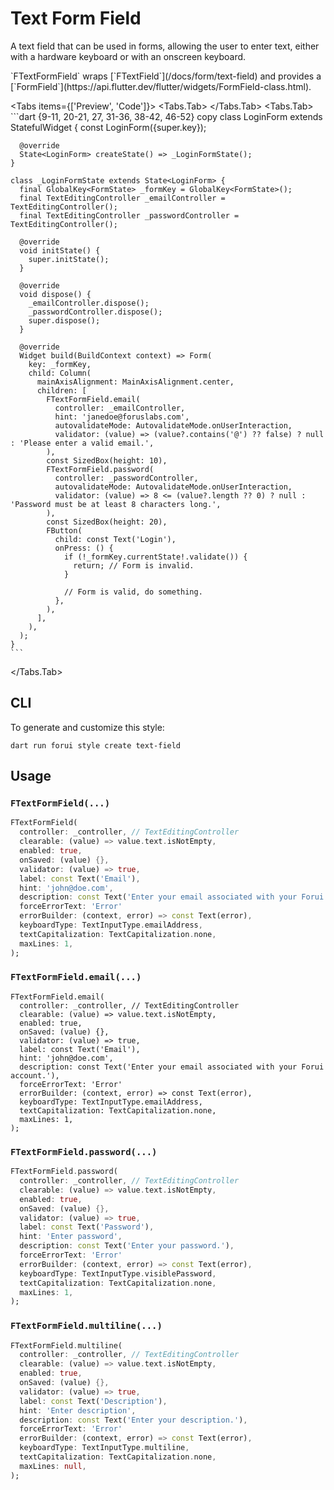 
# Text Form Field

A text field that can be used in forms, allowing the user to enter text, either with a hardware keyboard or with an
onscreen keyboard.

<LinkBadgeGroup>
    <LinkBadge label="API Reference" href="https://pub.dev/documentation/forui/latest/forui.widgets.text_field/"/>
</LinkBadgeGroup>

<Callout type="info">
  `FTextFormField` wraps [`FTextField`](/docs/form/text-field) and provides a
  [`FormField`](https://api.flutter.dev/flutter/widgets/FormField-class.html).
</Callout>

<Tabs items={['Preview', 'Code']}>
  <Tabs.Tab>
    <Widget name='text-form-field' height={550} query={{}}/>
  </Tabs.Tab>
  <Tabs.Tab>
    ```dart {9-11, 20-21, 27, 31-36, 38-42, 46-52} copy
    class LoginForm extends StatefulWidget {
      const LoginForm({super.key});

      @override
      State<LoginForm> createState() => _LoginFormState();
    }

    class _LoginFormState extends State<LoginForm> {
      final GlobalKey<FormState> _formKey = GlobalKey<FormState>();
      final TextEditingController _emailController = TextEditingController();
      final TextEditingController _passwordController = TextEditingController();

      @override
      void initState() {
        super.initState();
      }

      @override
      void dispose() {
        _emailController.dispose();
        _passwordController.dispose();
        super.dispose();
      }

      @override
      Widget build(BuildContext context) => Form(
        key: _formKey,
        child: Column(
          mainAxisAlignment: MainAxisAlignment.center,
          children: [
            FTextFormField.email(
              controller: _emailController,
              hint: 'janedoe@foruslabs.com',
              autovalidateMode: AutovalidateMode.onUserInteraction,
              validator: (value) => (value?.contains('@') ?? false) ? null : 'Please enter a valid email.',
            ),
            const SizedBox(height: 10),
            FTextFormField.password(
              controller: _passwordController,
              autovalidateMode: AutovalidateMode.onUserInteraction,
              validator: (value) => 8 <= (value?.length ?? 0) ? null : 'Password must be at least 8 characters long.',
            ),
            const SizedBox(height: 20),
            FButton(
              child: const Text('Login'),
              onPress: () {
                if (!_formKey.currentState!.validate()) {
                  return; // Form is invalid.
                }

                // Form is valid, do something.
              },
            ),
          ],
        ),
      );
    }
    ```

  </Tabs.Tab>
</Tabs>

## CLI

To generate and customize this style:

```shell copy
dart run forui style create text-field
```

## Usage

### `FTextFormField(...)`

```dart copy
FTextFormField(
  controller: _controller, // TextEditingController
  clearable: (value) => value.text.isNotEmpty,
  enabled: true,
  onSaved: (value) {},
  validator: (value) => true,
  label: const Text('Email'),
  hint: 'john@doe.com',
  description: const Text('Enter your email associated with your Forui account.'),
  forceErrorText: 'Error'
  errorBuilder: (context, error) => const Text(error),
  keyboardType: TextInputType.emailAddress,
  textCapitalization: TextCapitalization.none,
  maxLines: 1,
);
```

### `FTextFormField.email(...)`

```
FTextFormField.email(
  controller: _controller, // TextEditingController
  clearable: (value) => value.text.isNotEmpty,
  enabled: true,
  onSaved: (value) {},
  validator: (value) => true,
  label: const Text('Email'),
  hint: 'john@doe.com',
  description: const Text('Enter your email associated with your Forui account.'),
  forceErrorText: 'Error'
  errorBuilder: (context, error) => const Text(error),
  keyboardType: TextInputType.emailAddress,
  textCapitalization: TextCapitalization.none,
  maxLines: 1,
);
```

### `FTextFormField.password(...)`

```dart copy
FTextFormField.password(
  controller: _controller, // TextEditingController
  clearable: (value) => value.text.isNotEmpty,
  enabled: true,
  onSaved: (value) {},
  validator: (value) => true,
  label: const Text('Password'),
  hint: 'Enter password',
  description: const Text('Enter your password.'),
  forceErrorText: 'Error'
  errorBuilder: (context, error) => const Text(error),
  keyboardType: TextInputType.visiblePassword,
  textCapitalization: TextCapitalization.none,
  maxLines: 1,
);
```

### `FTextFormField.multiline(...)`

```dart copy
FTextFormField.multiline(
  controller: _controller, // TextEditingController
  clearable: (value) => value.text.isNotEmpty,
  enabled: true,
  onSaved: (value) {},
  validator: (value) => true,
  label: const Text('Description'),
  hint: 'Enter description',
  description: const Text('Enter your description.'),
  forceErrorText: 'Error'
  errorBuilder: (context, error) => const Text(error),
  keyboardType: TextInputType.multiline,
  textCapitalization: TextCapitalization.none,
  maxLines: null,
);
```
